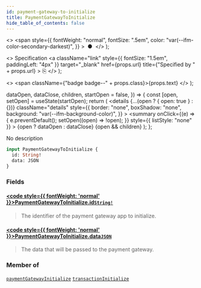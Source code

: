 ```yaml
---
id: payment-gateway-to-initialize
title: PaymentGatewayToInitialize
hide_table_of_contents: false
---
```


  <>
    <span
      style={{
        fontWeight: "normal",
        fontSize: ".5em",
        color: "var(--ifm-color-secondary-darkest)",
      }}
    >
      &nbsp;●&nbsp;
    </span>
  </>
);

  <>
    Specification
    <a
      className="link"
      style={{ fontSize: "1.5em", paddingLeft: "4px" }}
      target="\_blank"
      href={props.url}
      title={"Specified by " + props.url}
    >
      ⎘
    </a>
  </>
);

  <>
    <span className={"badge badge--" + props.class}>{props.text}</span>
  </>
);


  dataOpen,
  dataClose,
  children,
  startOpen = false,
}) => {
  const [open, setOpen] = useState(startOpen);
  return (
    <details
      {...(open ? { open: true } : {})}
      className="details"
      style={{
        border: "none",
        boxShadow: "none",
        background: "var(--ifm-background-color)",
      }}
    >
      <summary
        onClick={(e) => {
          e.preventDefault();
          setOpen((open) => !open);
        }}
        style={{ listStyle: "none" }}
      >
        {open ? dataOpen : dataClose}
      </summary>
      {open && children}
    </details>
  );
};

No description

```graphql
input PaymentGatewayToInitialize {
  id: String!
  data: JSON
}
```

### Fields

#### [<code style={{ fontWeight: 'normal' }}>PaymentGatewayToInitialize.<b>id</b></code>](#)<Bullet />[`String!`](../../../api-reference/miscellaneous/scalars/string) <Badge class="secondary" text="non-null"/> <Badge class="secondary" text="scalar"/>

> The identifier of the payment gateway app to initialize.

#### [<code style={{ fontWeight: 'normal' }}>PaymentGatewayToInitialize.<b>data</b></code>](#)<Bullet />[`JSON`](../../../api-reference/miscellaneous/scalars/json) <Badge class="secondary" text="scalar"/>

> The data that will be passed to the payment gateway.

### Member of

[`paymentGatewayInitialize`](../../../api-reference/payments/mutations/payment-gateway-initialize) <Badge class="secondary" text="mutation"/><Bullet />[`transactionInitialize`](../../../api-reference/payments/mutations/transaction-initialize) <Badge class="secondary" text="mutation"/>

